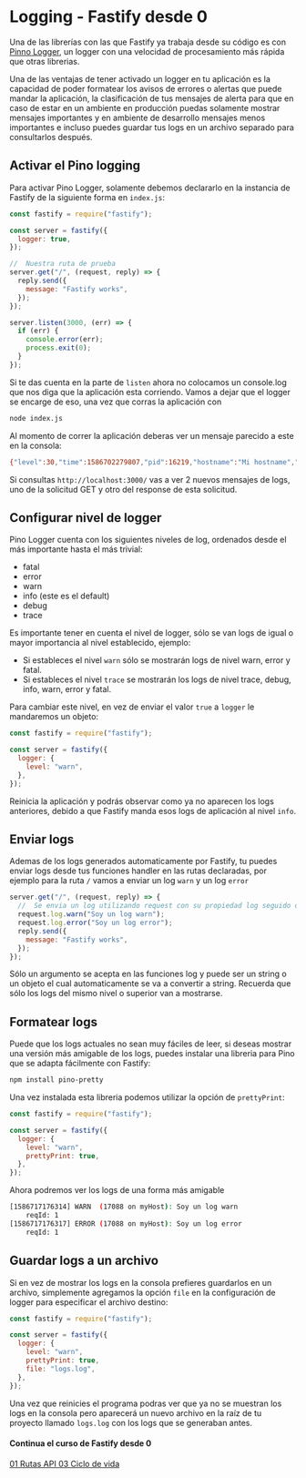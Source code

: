 
# Logging - Fastify desde 0

Una de las librerías con las que Fastify ya trabaja desde su código es con [Pinno Logger](https://getpino.io/), un logger con
una velocidad de procesamiento más rápida que otras librerias.

Una de las ventajas de tener activado un logger en tu aplicación es la capacidad de poder formatear los avisos
de errores o alertas que puede mandar la aplicación, la clasificación de tus mensajes de alerta para que en caso
de estar en un ambiente en producción puedas solamente mostrar mensajes importantes y en ambiente de desarrollo
mensajes menos importantes e incluso puedes guardar tus logs en un archivo separado para consultarlos después.

## Activar el Pino logging

Para activar Pino Logger, solamente debemos declararlo en la instancia de Fastify de la siguiente forma en `index.js`:

```js
const fastify = require("fastify");

const server = fastify({
  logger: true,
});

//  Nuestra ruta de prueba
server.get("/", (request, reply) => {
  reply.send({
    message: "Fastify works",
  });
});

server.listen(3000, (err) => {
  if (err) {
    console.error(err);
    process.exit(0);
  }
});
```

Si te das cuenta en la parte de `listen` ahora no colocamos un console.log que nos diga que la aplicación
esta corriendo. Vamos a dejar que el logger se encarge de eso, una vez que corras la aplicación con

```sh
node index.js
```

Al momento de correr la aplicación deberas ver un mensaje parecido a este en la consola:

```sh
{"level":30,"time":1586702279807,"pid":16219,"hostname":"Mi hostname","msg":"Server listening at http://127.0.0.1:3000","v":1}
```

Si consultas `http://localhost:3000/` vas a ver 2 nuevos mensajes de logs, uno de la solicitud GET y otro del response
de esta solicitud.

## Configurar nivel de logger

Pino Logger cuenta con los siguientes niveles de log, ordenados desde el más importante hasta el más trivial:

- fatal
- error
- warn
- info (este es el default)
- debug
- trace

Es importante tener en cuenta el nivel de logger, sólo se van logs de igual o mayor importancia al nivel
establecido, ejemplo:

- Si estableces el nivel `warn` sólo se mostrarán logs de nivel warn, error y fatal.
- Si estableces el nivel `trace` se mostrarán los logs de nivel trace, debug, info, warn, error y fatal.

Para cambiar este nivel, en vez de enviar el valor `true` a `logger` le mandaremos un objeto:

```js
const fastify = require("fastify");

const server = fastify({
  logger: {
    level: "warn",
  },
});
```

Reinicia la aplicación y podrás observar como ya no aparecen los logs anteriores, debido a que Fastify manda
esos logs de aplicación al nivel `info`.

## Enviar logs

Ademas de los logs generados automaticamente por Fastify, tu puedes enviar logs desde tus funciones handler
en las rutas declaradas, por ejemplo para la ruta `/` vamos a enviar un log `warn` y un log `error`

```js
server.get("/", (request, reply) => {
  //  Se envia un log utilizando request con su propiedad log seguido del nivel de log que se quiere enviar
  request.log.warn("Soy un log warn");
  request.log.error("Soy un log error");
  reply.send({
    message: "Fastify works",
  });
});
```

Sólo un argumento se acepta en las funciones log y puede ser un string o un objeto el cual automaticamente se
va a convertir a string. Recuerda que sólo los logs del mismo nivel o superior van a mostrarse.

## Formatear logs

Puede que los logs actuales no sean muy fáciles de leer, si deseas mostrar una versión más amigable de los logs,
puedes instalar una libreria para Pino que se adapta fácilmente con Fastify:

```sh
npm install pino-pretty
```

Una vez instalada esta libreria podemos utilizar la opción de `prettyPrint`:

```js
const fastify = require("fastify");

const server = fastify({
  logger: {
    level: "warn",
    prettyPrint: true,
  },
});
```

Ahora podremos ver los logs de una forma más amigable

```sh
[1586717176314] WARN  (17088 on myHost): Soy un log warn
    reqId: 1
[1586717176317] ERROR (17088 on myHost): Soy un log error
    reqId: 1
```

## Guardar logs a un archivo

Si en vez de mostrar los logs en la consola prefieres guardarlos en un archivo, simplemente agregamos la opción
`file` en la configuración de logger para especificar el archivo destino:

```js
const fastify = require("fastify");

const server = fastify({
  logger: {
    level: "warn",
    prettyPrint: true,
    file: "logs.log",
  },
});
```

Una vez que reinicies el programa podras ver que ya no se muestran los logs en la consola pero aparecerá un nuevo
archivo en la raíz de tu proyecto llamado `logs.log` con los logs que se generaban antes.

<div className="pt-6 pb-4">
  <h4 className="text-xl text-center font-semibold text-gray-800">
    Continua el curso de Fastify desde 0
  </h4>
  <div className="flex text-lg justify-between pt-2">
    <a
      className="text-blue-600 font-semibold"
      href="/cursos/curso-fastify-desde-0/fastify-01-rutas-api"
    >
      <FontAwesomeIcon icon="chevron-left" /> 01 Rutas API
    </a>
    <a
      className="text-blue-600 font-semibold"
      href="/cursos/curso-fastify-desde-0/fastify-03-ciclo-de-vida"
    >
      03 Ciclo de vida <FontAwesomeIcon icon="chevron-right" />
    </a>
  </div>
</div>
